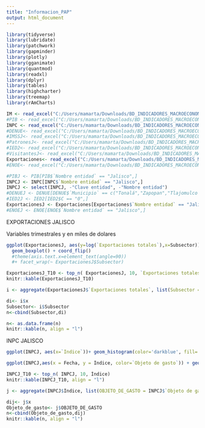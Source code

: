 ```yaml
---
title: "Informacion_PAP"
output: html_document
---
```



```r
library(tidyverse)
library(lubridate)
library(patchwork)
library(gapminder)
library(plotly)
library(gganimate)
library(quantmod)
library(readxl)
library(dplyr)
library(tables)
library(highcharter)
library(treemap)
library(rAmCharts)
```

```r
IM <- read_excel("C:/Users/mamarta/Downloads/BD_INDICADORES_MACROECONOMICOS.xlsx")
#PIB <- read_excel("C:/Users/mamarta/Downloads/BD_INDICADORES_MACROECONOMICOS.xlsx", sheet = "PIB")
INPC <- read_excel("C:/Users/mamarta/Downloads/BD_INDICADORES_MACROECONOMICOS.xlsx", sheet = "INPC")
#DENUE<- read_excel("C:/Users/mamarta/Downloads/BD_INDICADORES_MACROECONOMICOS.xlsx", sheet = "DENUE")
#IMSSJ<- read_excel("C:/Users/mamarta/Downloads/BD_INDICADORES_MACROECONOMICOS.xlsx", sheet = "IMSS")
#PatronesJ<- read_excel("C:/Users/mamarta/Downloads/BD_INDICADORES_MACROECONOMICOS.xlsx", sheet = "Patrones")
#IED2<- read_excel("C:/Users/mamarta/Downloads/BD_INDICADORES_MACROECONOMICOS.xlsx", sheet = "IED2")
#VisitantesJ<- read_excel("C:/Users/mamarta/Downloads/BD_INDICADORES_MACROECONOMICOS.xlsx", sheet = "Visitantes")
Exportaciones<- read_excel("C:/Users/mamarta/Downloads/BD_INDICADORES_MACROECONOMICOS.xlsx", sheet = "Exportaciones")
#ENOE<- read_excel("C:/Users/mamarta/Downloads/BD_INDICADORES_MACROECONOMICOS.xlsx", sheet = "ENOE")
```

```r
#PIBJ <- PIB[PIB$`Nombre entidad` == "Jalisco",]
INPCJ <- INPC[INPC$`Nombre entidad` == "Jalisco",] 
INPCJ <- select(INPCJ, -"Clave entidad", -"Nombre entidad")
#DENUEJ <- DENUE[DENUE$`Municipio` == c("Tonalá","Zapopan","Tlajomulco de Zúñiga", "San Pedro Tlaquepaque", "Guadalajara"), ]
#IED2J <- IED2[IED2$C == "0",]
ExportacionesJ <- Exportaciones[Exportaciones$`Nombre entidad` == "Jalisco",]
#ENOEJ <- ENOE[ENOE$`Nombre entidad` == "Jalisco",]

```

EXPORTACIONES JALISCO

 Variables trimestrales y en miles de dolares

```r
ggplot(ExportacionesJ, aes(y=log(`Exportaciones totales`),x=Subsector))+
  geom_boxplot() + coord_flip()
  #theme(axis.text.x=element_text(angle=90))
  #+ facet_wrap(~ ExportacionesJ$Subsector)
```




```r
ExportacionesJ_T10 <- top_n( ExportacionesJ, 10, `Exportaciones totales`)
knitr::kable(ExportacionesJ_T10)
```

```r
i <- aggregate(ExportacionesJ$`Exportaciones totales`, list(Subsector = ExportacionesJ$Subsector), FUN = function(x) c(PROMEDIO=round(mean(x),2), DESVIACIÓN=round(sd(x),2), MAXIMO=round(max(x),2), MINIMO=min(x),SUMA=as.numeric(sum(x))))

```

```r
di<- i$x 
Subsector<- i$Subsector
n<-cbind(Subsector,di)

n<- as.data.frame(n)
knitr::kable(n, align = "l")

```



INPC JALISCO


```r
ggplot(INPCJ, aes(x=`Índice`))+ geom_histogram(color='darkblue', fill='blue') + facet_wrap(~ INPCJ$`Objeto de gasto`)

```

```r
ggplot(INPCJ,aes(x = Fecha, y = Índice, color=`Objeto de gasto`)) + geom_line() +facet_wrap(~`Objeto de gasto`) + theme(legend.position = "None") + geom_smooth(method = "lm", se = FALSE)


```




```r
INPCJ_T10 <- top_n( INPCJ, 10, Índice)
knitr::kable(INPCJ_T10, align = "l")
```


```r
j <- aggregate(INPCJ$Índice, list(OBJETO_DE_GASTO = INPCJ$`Objeto de gasto`), FUN = function(x) c(PROMEDIO=round(mean(x),2), DESVIACIÓN=round(sd(x),2), MAXIMO=round(max(x),2), MINIMO=round(min(x),2),SUMA=round(sum(x))))
```

```r
dij<- j$x 
Objeto_de_gasto<- j$OBJETO_DE_GASTO
n<-cbind(Objeto_de_gasto,dij)
knitr::kable(n, align = "l")
```


